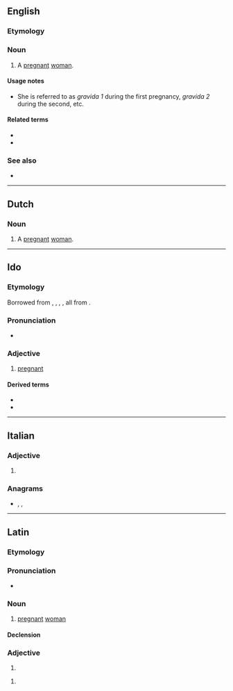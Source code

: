{{also|grávida|gravidă}}
==English==

===Etymology===
{{bor|en|la|gravida}}

===Noun===
{{en-noun|s|gravidae}}

# {{lb|en|medicine}} A [[pregnant]] [[woman]].

====Usage notes====
* She is referred to as ''gravida 1'' during the first pregnancy, ''gravida 2'' during the second, etc.

====Related terms====
* {{l|en|gravid}}
* {{l|en|primigravida}}

===See also===
* {{l|en|para}}

----

==Dutch==

===Noun===
{{nl-noun|f|gravidae|pl2=-'s|gravidaatje}}

# {{lb|nl|gynaecology}} A [[pregnant]] [[woman]].

----

==Ido==

===Etymology===
Borrowed from {{bor|io|en|gravid}}, {{bor|io|fr|gravide}}, {{bor|io|es|grávido}}, {{bor|io|it|gravido}}, all from {{der|io|la|gravidus}}.

===Pronunciation===
* {{IPA|lang=io|/ɡraˈvi.da/}}

===Adjective===
{{io-adj}}

# [[pregnant]]

====Derived terms====
* {{l|io|gravideskar||to get pregnant}}
* {{l|io|gravidigar||to make pregnant}}

----

==Italian==

===Adjective===
{{head|it|adjective form}}

# {{feminine singular of|gravido|lang=it}}

===Anagrams===
* {{l|it|dragavi}}, {{l|it|gradiva}}, {{l|it|gridava}}

----

==Latin==

===Etymology===
{{rfe|la}}

===Pronunciation===
* {{la-IPA|eccl=yes}}

===Noun===
{{la-noun|gravida|gravidae|f|first}}

# {{lb|la|Medieval Latin}} [[pregnant]] [[woman]]

====Declension====
{{la-decl-1st|gravid}}

===Adjective===
{{head|la|adjective form}}

# {{inflection of|gravidus||nom|and|voc|s|f|;|nom|and|voc|and|acc|p|n|lang=la}}

{{head|la|adjective form|head=gravidā}}

# {{inflection of|gravidus||abl|s|f|lang=la}}